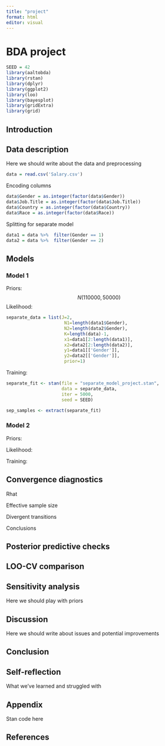 ```yaml
---
title: "project"
format: html
editor: visual
---
```


# BDA project



```r
SEED = 42
library(aaltobda)
library(rstan)
library(dplyr)
library(ggplot2)
library(loo)
library(bayesplot)
library(gridExtra)
library(grid)
```
## Introduction

## Data description

Here we should write about the data and preprocessing

```r
data = read.csv('Salary.csv')
```


Encoding columns


```r
data$Gender = as.integer(factor(data$Gender))
data$Job.Title = as.integer(factor(data$Job.Title))
data$Country = as.integer(factor(data$Country))
data$Race = as.integer(factor(data$Race))
```

Splitting for separate model

```r
data1 = data %>%  filter(Gender == 1)
data2 = data %>%  filter(Gender == 2)
```



## Models

### Model 1

Priors:
$$N(110000, 50000)$$
Likelihood:

```r
separate_data = list(J=2,
                      N1=length(data1$Gender),
                      N2=length(data2$Gender),
                      K=length(data)-1,
                      x1=data1[2:length(data1)],
                      x2=data2[2:length(data2)],
                      y1=data1[['Gender']],
                      y2=data2[['Gender']],
                      prior=1) 
```

Training:

```r
separate_fit <- stan(file = "separate_model_project.stan",
                     data = separate_data,
                     iter = 5000,
                     seed = SEED)

sep_samples <- extract(separate_fit)
```


### Model 2

Priors:

Likelihood:

Training:

## Convergence diagnostics

Rhat

Effective sample size

Divergent transitions

Conclusions

## Posterior predictive checks

## LOO-CV comparison

## Sensitivity analysis

Here we should play with priors

## Discussion

Here we should write about issues and potential improvements

## Conclusion

## Self-reflection

What we've learned and struggled with

## Appendix

Stan code here

## References



